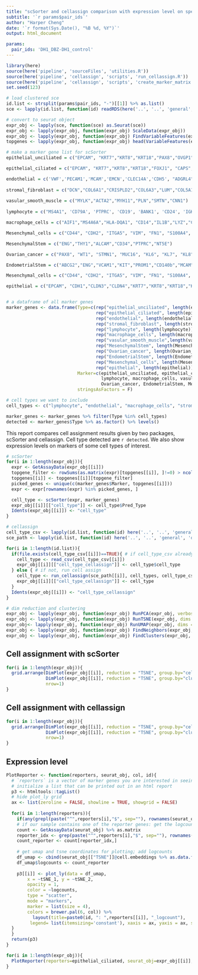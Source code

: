 ```yaml
---
title: "scSorter and cellassign comparison with expression level on specified cell types"
subtitle: '`r params$pair_ids`'
author: "Harper Cheng"
date: '`r format(Sys.Date(), "%B %d, %Y")`'
output: html_document

params:
  pair_ids: 'DH1_DBZ-DH1_control'
---
```


```r
library(here)
source(here('pipeline', 'sourceFiles', 'utilities.R'))
source(here('pipeline', 'cellassign', 'scripts', 'run_cellassign.R'))
source(here('pipeline', 'cellassign', 'scripts', 'create_marker_matrix.R'))
set.seed(123)
```

```r

# load clustered sce
id.list <- strsplit(params$pair_ids, "-")[[1]] %>% as.list()
sce <- lapply(id.list, function(id) readRDS(here('..', '..', 'general', 'data', 'clustered', 'sce', id, 'sce_clus.rds')))

# convert to seurat object
expr_obj <- lapply(sce, function(sce) as.Seurat(sce))
expr_obj <- lapply(expr_obj, function(expr_obj) ScaleData(expr_obj))
expr_obj <- lapply(expr_obj, function(expr_obj) FindVariableFeatures(expr_obj))
topgenes <- lapply(expr_obj, function(expr_obj) head(VariableFeatures(expr_obj), 2000))

```

```r

# make a marker gene list for scSorter
epithelial_unciliated = c("EPCAM", "KRT7","KRT8","KRT18","PAX8","OVGP1", "KRT19", "LCN2",'WFDC2', 'KLF5', 'SDC4', 'UCA1', 'TACSTD2', 'LINC01541', 'ELF3', 'C1orf186', 'DSP', 'CLDN4', 'PERP', 'KRT18', 'CD9', 'USP53',"CDH1","CLDN3","CLDN4","FUT4")

epithelial_ciliated = c("EPCAM", "KRT7","KRT8","KRT18","FOXJ1", "CAPS", "DYDC2", "CTH", "TP73", "SNTN","WDR16","FAM92B","C20orf85","C20orf88","TPPP3","C9orf24","FAM183A","C1orf194","PIFO","CDH1","CLDN3","CLDN4","FUT4")

endothelial = c('VWF','PECAM1','MCAM','EMCN','CLEC14A','CDH5', "ADGRL4", "PCDH17", "RNASE1")
    
stromal_fibroblast = c("DCN","COL6A1","CRISPLD2","COL6A3","LUM","COL5A1")
    
vasular_smooth_muscle = c("MYLK","ACTA2","MYH11","PLN","SMTN","CNN1")
    
lymphocyte = c("MS4A1", 'CD79A', 'PTPRC', 'CD19', 'BANK1', 'CD24', 'IGKC', "CD4","CD2","CD3G","CD3D","CD28","CD3E", "CCL5", "STK17B", "PTPRC")

macrophage_cells = c("AIF1","MS4A6A","HLA-DQA1", "CD14","IL1B","LYZ","CYBB","HLA-DQB1", "PLEK","HLA-DPA1", "HLA-DPB1", "HLA-DRB5", "HLA-DRB6")

Mesenchymal_cells = c("CD44", "CDH2", "ITGA5", "VIM", "FN1", "S100A4", "TNC", "MMP2", "ACTA2", "TWIST1", "WNT5A", "SNAI2", "ZEB1", "ZEB2")

MesenchymalStem = c("ENG","THY1","ALCAM","CD34","PTPRC","NT5E")

Ovarian_cancer = c("PAX8", "WT1", "STMN1", "MUC16", "KL6", "KL7", "KL8")

EndometrialStem = c("ABCG2","ENG","VCAM1","KIT","PROM1","CD140b","MCAM","CD166","ITGB1","PECAM1","CD34","CD44","PTPRC","ITGA4","ICAM1","NT5E","THY1","IPO13","LGR5","MSI1","NES","POU5F1","SOX2","SSEA4")

Mesenchymal_cells = c("CD44", "CDH2", "ITGA5", "VIM", "FN1", "S100A4", "TNC", "MMP2", "ACTA2", "TWIST1", "WNT5A", "SNAI2", "ZEB1", "ZEB2")

epithelial = c("EPCAM", "CDH1","CLDN3","CLDN4","KRT7","KRT8","KRT18","KRT19","FUT4")


# a dataframe of all marker genes
marker_genes <- data.frame(Type=c(rep("epithelial_unciliated", length(epithelial_unciliated)),
                                  rep("epithelial_ciliated", length(epithelial_ciliated)),
                                  rep("endothelial", length(endothelial)),
                                  rep("stromal_fibroblast", length(stromal_fibroblast)),
                                  rep("lymphocyte", length(lymphocyte)),
                                  rep("macrophage_cells", length(macrophage_cells)),
                                  rep("vasular_smooth_muscle",length(vasular_smooth_muscle)),
                                  rep("MesenchymalStem", length(MesenchymalStem)),
                                  rep("Ovarian_cancer", length(Ovarian_cancer)),
                                  rep("EndometrialStem", length(EndometrialStem)),
                                  rep("Mesenchymal_cells", length(Mesenchymal_cells)),
                                  rep("epithelial", length(epithelial))),
                           Marker=c(epithelial_unciliated, epithelial_ciliated, endothelial, stromal_fibroblast, 
                                    lymphocyte, macrophage_cells, vasular_smooth_muscle, MesenchymalStem, 
                                    Ovarian_cancer, EndometrialStem, Mesenchymal_cells, epithelial),
                           stringsAsFactors = F)

# cell types we want to include 
cell_types <- c("lymphocyte", "endothelial", "macrophage_cells", "stromal_fibroblast", "MesenchymalStem", "vasular_smooth_muscle", "EndometrialStem", "Ovarian_cancer", "Mesenchymal_cells", "epithelial_unciliated", "epithelial_ciliated")

marker_genes <- marker_genes %>% filter(Type %in% cell_types)
detected <- marker_genes$Type %>% as.factor() %>% levels()

```

This report compares cell assignment results given by two packages, scSorter and cellassign. Cell type detected are `r detected`. We also show expression levels on markers of some cell types of interest.

```r

# scSorter
for(i in 1:length(expr_obj)){
  expr <- GetAssayData(expr_obj[[i]])
  topgene_filter <- rowSums(as.matrix(expr)[topgenes[[i]], ]!=0) > ncol(expr)*.1
  topgenes[[i]] <- topgenes[[i]][topgene_filter]
  picked_genes <- unique(c(marker_genes$Marker, topgenes[[i]]))
  expr <- expr[rownames(expr) %in% picked_genes, ]

  cell_type <- scSorter(expr, marker_genes)
  expr_obj[[i]][["cell_type"]] <- cell_type$Pred_Type
  Idents(expr_obj[[i]]) <- "cell_type"
}

```


```r

# cellassign
cell_type_csv <- lapply(id.list, function(id) here('..', '..', 'general', 'data', 'cellassign', id, 'cell_types.csv'))
sce_path <- lapply(id.list, function(id) here('..', '..', 'general', 'data', 'clustered', 'sce', id, 'sce_clus.rds'))

for(i in 1:length(id.list)){
  if(file.exists(cell_type_csv[[i]])==TRUE){ # if cell_type_csv already exists
    cell_type <- read_csv(cell_type_csv[[i]])
    expr_obj[[i]][["cell_type_cellassign"]] <- cell_type$cell_type
  } else { # if not, run cell assign
    cell_type <- run_cellassign(sce_path[[i]], cell_types, cell_type_csv[[i]])$cell_type
    expr_obj[[i]][["cell_type_cellassign"]] <- cell_type
  }
  Idents(expr_obj[[i]]) <- "cell_type_cellassign"
}

```


```r

# dim reduction and clustering
expr_obj <- lapply(expr_obj, function(expr_obj) RunPCA(expr_obj, verbose = FALSE))
expr_obj <- lapply(expr_obj, function(expr_obj) RunTSNE(expr_obj, dims = 1:30, check_duplicates = FALSE))
expr_obj<- lapply(expr_obj, function(expr_obj) RunUMAP(expr_obj, dims = 1:30))
expr_obj <- lapply(expr_obj, function(expr_obj) FindNeighbors(expr_obj, dims = 1:10))
expr_obj <- lapply(expr_obj, function(expr_obj) FindClusters(expr_obj, resolution = 0.5))

```

## Cell assignment with scSorter

```r

for(i in 1:length(expr_obj)){
  grid.arrange(DimPlot(expr_obj[[i]], reduction = "TSNE", group.by="cell_type") + labs(title=paste0("scSorter: ", id.list[[i]])),
               DimPlot(expr_obj[[i]], reduction = "TSNE", group.by="cluster") + labs(title=paste0("clustering: ", id.list[[i]])),
               nrow=1)
}

```

## Cell assignment with cellassign

```r

for(i in 1:length(expr_obj)){
  grid.arrange(DimPlot(expr_obj[[i]], reduction = "TSNE", group.by="cell_type_cellassign") + labs(title=paste0("cellassign: ", id.list[[i]])),
               DimPlot(expr_obj[[i]], reduction = "TSNE", group.by="cluster") + labs(title=paste0("clustering: ", id.list[[i]])),
               nrow=1)
}

```

## Expression level

```r

PlotReporter <- function(reporters, seurat_obj, col, id){
  # `reporters` is a vector of marker genes you are interested in seeing the expression level; `col` is the color of dots.
  # initialize a list that can be printed out in an html report
  p3 <- htmltools::tagList()
  # hide plot_ly grid
  ax <- list(zeroline = FALSE, showline = TRUE, showgrid = FALSE)
  
  for(i in 1:length(reporters)){
    if(any(grepl(paste("^",reporters[i],"$", sep=""), rownames(seurat_obj), ignore.case = TRUE) == TRUE)){
    # if our sample contains one of the reporter genes: get the logcounts of this gene
    count <- GetAssayData(seurat_obj) %>% as.matrix  
    reporter_idx <- grep(paste("^",reporters[i],"$", sep=""), rownames(seurat_obj), ignore.case = TRUE)
    count_reporter <- count[reporter_idx,]
    
    # get umap and tsne coordinates for plotting; add logcounts 
    df_umap <- cbind(seurat_obj[["TSNE"]]@cell.embeddings %>% as.data.frame(), seurat_obj[["UMAP"]]@cell.embeddings %>% as.data.frame())
    df_umap$logcounts <- count_reporter
  
    p3[[i]] <- plot_ly(data = df_umap,
        x = ~tSNE_1, y = ~tSNE_2,
        opacity = 1,
        color = ~logcounts,
        type = "scatter",
        mode = "markers",
        marker = list(size = 4), 
        colors = brewer.pal(6, col)) %>% 
          layout(title=paste0(id, ": ",reporters[[i]], "_logcount"),
         legend= list(itemsizing='constant'), xaxis = ax, yaxis = ax, showlegend=F)
  }
  }
  return(p3)
}

for(i in 1:length(expr_obj)){
  PlotReporter(reporters=epithelial_ciliated, seurat_obj=expr_obj[[i]], col="Reds", id=id.list[[i]])
}

```

